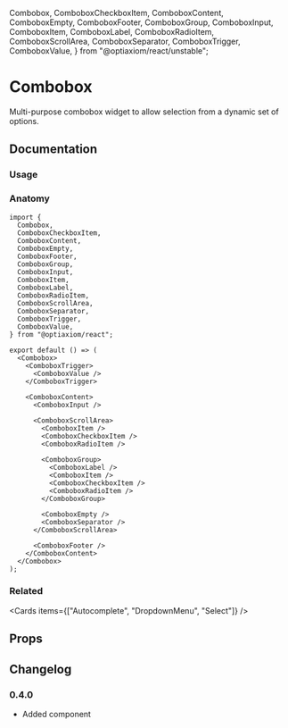   Combobox,
  ComboboxCheckboxItem,
  ComboboxContent,
  ComboboxEmpty,
  ComboboxFooter,
  ComboboxGroup,
  ComboboxInput,
  ComboboxItem,
  ComboboxLabel,
  ComboboxRadioItem,
  ComboboxScrollArea,
  ComboboxSeparator,
  ComboboxTrigger,
  ComboboxValue,
} from "@optiaxiom/react/unstable";

# Combobox

Multi-purpose combobox widget to allow selection from a dynamic set of options.

## Documentation

### Usage

<Demo component={Usage} />

### Anatomy

```tsx
import {
  Combobox,
  ComboboxCheckboxItem,
  ComboboxContent,
  ComboboxEmpty,
  ComboboxFooter,
  ComboboxGroup,
  ComboboxInput,
  ComboboxItem,
  ComboboxLabel,
  ComboboxRadioItem,
  ComboboxScrollArea,
  ComboboxSeparator,
  ComboboxTrigger,
  ComboboxValue,
} from "@optiaxiom/react";

export default () => (
  <Combobox>
    <ComboboxTrigger>
      <ComboboxValue />
    </ComboboxTrigger>

    <ComboboxContent>
      <ComboboxInput />

      <ComboboxScrollArea>
        <ComboboxItem />
        <ComboboxCheckboxItem />
        <ComboboxRadioItem />

        <ComboboxGroup>
          <ComboboxLabel />
          <ComboboxItem />
          <ComboboxCheckboxItem />
          <ComboboxRadioItem />
        </ComboboxGroup>

        <ComboboxEmpty />
        <ComboboxSeparator />
      </ComboboxScrollArea>

      <ComboboxFooter />
    </ComboboxContent>
  </Combobox>
);
```

### Related

<Cards items={["Autocomplete", "DropdownMenu", "Select"]} />

## Props

<PropsTable component={Combobox} />
<PropsTable component={ComboboxTrigger} base={Button} />
<PropsTable component={ComboboxValue} />
<PropsTable component={ComboboxContent} />
<PropsTable component={ComboboxInput} base={Input} />
<PropsTable component={ComboboxScrollArea} />
<PropsTable component={ComboboxItem} />
<PropsTable component={ComboboxCheckboxItem} />
<PropsTable component={ComboboxRadioItem} />
<PropsTable component={ComboboxGroup} />
<PropsTable component={ComboboxLabel} />
<PropsTable component={ComboboxSeparator} base={Separator} />
<PropsTable component={ComboboxEmpty} />
<PropsTable component={ComboboxFooter} />

## Changelog

### 0.4.0

- Added component
